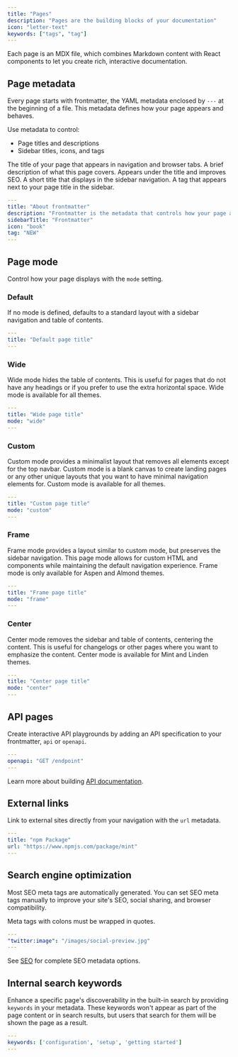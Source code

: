 ```yaml
---
title: "Pages"
description: "Pages are the building blocks of your documentation"
icon: "letter-text"
keywords: ["tags", "tag"]
---
```



Each page is an MDX file, which combines Markdown content with React components to let you create rich, interactive documentation.

## Page metadata

Every page starts with frontmatter, the YAML metadata enclosed by `---` at the beginning of a file. This metadata defines how your page appears and behaves.

Use metadata to control:

- Page titles and descriptions
- Sidebar titles, icons, and tags

<ResponseField name="title" type="string" required>
  The title of your page that appears in navigation and browser tabs.
</ResponseField>

<ResponseField name="description" type="string">
  A brief description of what this page covers. Appears under the title and improves SEO.
</ResponseField>

<ResponseField name="sidebarTitle" type="string">
  A short title that displays in the sidebar navigation.
</ResponseField>

<IconsOptional />

<ResponseField name="tag" type="string">
  A tag that appears next to your page title in the sidebar.
</ResponseField>

```yaml Example YAML frontmatter wrap
---
title: "About frontmatter"
description: "Frontmatter is the metadata that controls how your page appears and behaves"
sidebarTitle: "Frontmatter"
icon: "book"
tag: "NEW"
---
```

## Page mode

Control how your page displays with the `mode` setting.

### Default

If no mode is defined, defaults to a standard layout with a sidebar navigation and table of contents.

```yaml
---
title: "Default page title"
---
```

### Wide

Wide mode hides the table of contents. This is useful for pages that do not have any headings or if you prefer to use the extra horizontal space. Wide mode is available for all themes.

```yaml
---
title: "Wide page title"
mode: "wide"
---
```

### Custom

Custom mode provides a minimalist layout that removes all elements except for the top navbar. Custom mode is a blank canvas to create landing pages or any other unique layouts that you want to have minimal navigation elements for. Custom mode is available for all themes.

```yaml
---
title: "Custom page title"
mode: "custom"
---
```

### Frame

Frame mode provides a layout similar to custom mode, but preserves the sidebar navigation. This page mode allows for custom HTML and components while maintaining the default navigation experience. Frame mode is only available for Aspen and Almond themes.

```yaml
---
title: "Frame page title"
mode: "frame"
---
```

### Center

Center mode removes the sidebar and table of contents, centering the content. This is useful for changelogs or other pages where you want to emphasize the content. Center mode is available for Mint and Linden themes.

```yaml
---
title: "Center page title"
mode: "center"
---
```

## API pages

Create interactive API playgrounds by adding an API specification to your frontmatter, `api` or `openapi`.

```yaml
---
openapi: "GET /endpoint"
---
```

Learn more about building [API documentation](/api-playground/overview).

## External links

Link to external sites directly from your navigation with the `url` metadata.

```yaml
---
title: "npm Package"
url: "https://www.npmjs.com/package/mint"
---
```

## Search engine optimization

Most SEO meta tags are automatically generated. You can set SEO meta tags manually to improve your site's SEO, social sharing, and browser compatibility.

<Note>
  Meta tags with colons must be wrapped in quotes.
</Note>

```yaml
---
"twitter:image": "/images/social-preview.jpg"
---
```

See [SEO](/settings/seo) for complete SEO metadata options.

## Internal search keywords

Enhance a specific page's discoverability in the built-in search by providing `keywords` in your metadata. These keywords won't appear as part of the page content or in search results, but users that search for them will be shown the page as a result.

```yaml
---
keywords: ['configuration', 'setup', 'getting started']
---
```
